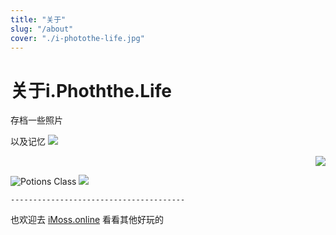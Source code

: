 ```yaml
---
title: "关于"
slug: "/about"
cover: "./i-photothe-life.jpg"
---
```


# 关于i.Phoththe.Life

存档一些照片

以及记忆
![](https://images.unsplash.com/photo-1556740758-90de374c12ad)


<div align="right">
    <img src=https://photo.bolebook.com/i-photothe-life.jpg />
</div>

![Potions Class](./i-photothe-life-002.jpg)
![](https://photo.bolebook.com/i-photothe-life.jpg?ixlib=rb-1.2.1&ixid=eyJhcHBfaWQiOjEyMDd9&auto=format&fit=crop&w=1000&q=80)


    ---------------------------------------


也欢迎去 [iMoss.online](https://imoss.online "iMoss.online") 看看其他好玩的


